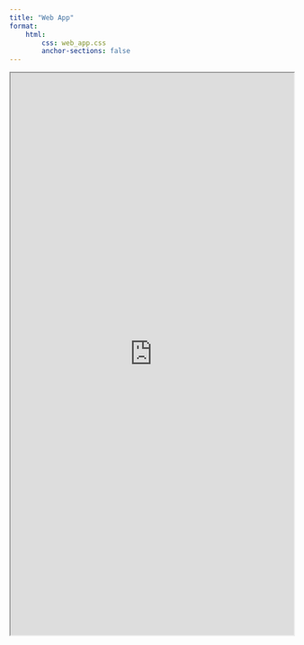 ```yaml
---
title: "Web App"
format: 
    html:
        css: web_app.css
        anchor-sections: false
---
```

<iframe
  id="inlineFrameExample"
  title="Inline Frame Example"
  width="100%"
  height="1000px"
  src="https://elimia.shinyapps.io/wildlife_resilience/">
</iframe>
